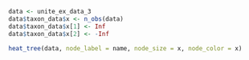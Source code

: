 


```r
data <- unite_ex_data_3
data$taxon_data$x <- n_obs(data)
data$taxon_data$x[1] <- Inf
data$taxon_data$x[2] <- -Inf
```

```r
heat_tree(data, node_label = name, node_size = x, node_color = x)
```

